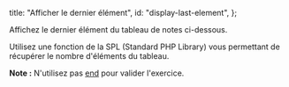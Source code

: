   title: "Afficher le dernier élément",
  id: "display-last-element",
};

Affichez le dernier élément du tableau de notes ci-dessous.

Utilisez une fonction de la SPL (Standard PHP Library) vous permettant
de récupérer le nombre d'éléments du tableau.

**Note :** N'utilisez pas [end](https://www.php.net/manual/en/function.end) pour valider l'exercice.
